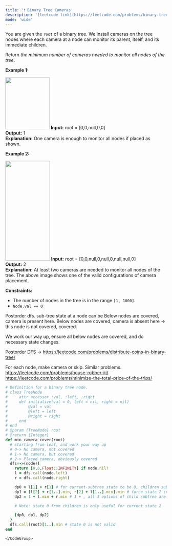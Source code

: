 ```yaml
---
title: '❗️ Binary Tree Cameras'
description: '[leetcode link](https://leetcode.com/problems/binary-tree-cameras/description/)'
mode: 'wide'
---
```

<Tabs>
  <Tab title="Question" icon="circle-question" iconType="regular">
    <Card>
      <p>You are given the <code>root</code> of a binary tree. We install cameras on the tree nodes where each camera at a node can monitor its parent, itself, and its immediate children.</p>  <p>Return <em>the minimum number of cameras needed to monitor all nodes of the tree</em>.</p>   <p><strong class="example">Example 1:</strong></p> <img alt="" src="https://assets.leetcode.com/uploads/2018/12/29/bst_cameras_01.png" style="width: 138px; height: 163px;" />  <strong>Input:</strong> root = [0,0,null,0,0] <br/> <strong>Output:</strong> 1 <br/> <strong>Explanation:</strong> One camera is enough to monitor all nodes if placed as shown.   <p><strong class="example">Example 2:</strong></p> <img alt="" src="https://assets.leetcode.com/uploads/2018/12/29/bst_cameras_02.png" style="width: 139px; height: 312px;" />  <strong>Input:</strong> root = [0,0,null,0,null,0,null,null,0] <br/> <strong>Output:</strong> 2 <br/> <strong>Explanation:</strong> At least two cameras are needed to monitor all nodes of the tree. The above image shows one of the valid configurations of camera placement.    <p><strong>Constraints:</strong></p>  <ul>  <li>The number of nodes in the tree is in the range <code>[1, 1000]</code>.</li>  <li><code>Node.val == 0</code></li> </ul> 
    </Card>
  </Tab>
  <Tab title="Solution" icon="lightbulb" iconType="regular" >
    <Card>
      Postorder dfs. sub-tree state at a node can be
Below nodes are covered, camera is present here.
Below nodes are covered, camera is absent here -&gt; this node is not covered, covered.

We work our way up, ensure all below nodes are covered, and do necessary state changes.

Postorder DFS -&gt; https://leetcode.com/problems/distribute-coins-in-binary-tree/

For each node, make camera or skip. Similar problems.
https://leetcode.com/problems/house-robber-iii/
https://leetcode.com/problems/minimize-the-total-price-of-the-trips/
    </Card>
  <Expandable title="code">
    <CodeGroup dropdown>
```ruby title="Binary Tree Cameras" lines
# Definition for a binary tree node.
# class TreeNode
#     attr_accessor :val, :left, :right
#     def initialize(val = 0, left = nil, right = nil)
#         @val = val
#         @left = left
#         @right = right
#     end
# end
# @param {TreeNode} root
# @return {Integer}
def min_camera_cover(root)
  # starting from leaf, and work your way up
  # 0-> No camera, not covered
  # 1-> No camera, but covered
  # 2-> Placed camera, obviously covered
  dfs=->(node){
    return [0,0,Float::INFINITY] if node.nil?
    l = dfs.call(node.left)
    r = dfs.call(node.right)

    dp0 = l[1] + r[1] # for current-subtree state to be 0, children subtree will be in state 1
    dp1 = [l[2] + r[1..].min, r[2] + l[1..].min].min # force state 2 in either child and for other child, 1,2 are valid
    dp2 = 1 + l.min + r.min # 1 + , all 3 options of child subtree are valid 

    # Note: state 0 from children is only useful for current state 2

    [dp0, dp1, dp2]
  }
  dfs.call(root)[1..].min # state 0 is not valid
end
```
    </CodeGroup>
  </Expandable>
  </Tab>
</Tabs>